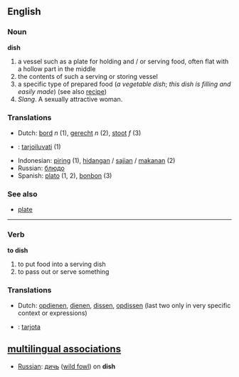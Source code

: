 ==English==

=== Noun  ===
'''dish'''
# a vessel such as a plate for holding and / or serving food, often flat with a hollow part in the middle
# the contents of such a serving or storing vessel
# a specific type of prepared food (''a vegetable dish''; ''this dish is filling and easily made'') (see also [[recipe]])
# ''Slang''. A sexually attractive woman.

=== Translations ===
*Dutch: [[bord]] ''n'' (1), [[gerecht]] ''n'' (2), [[stoot]] ''f'' (3)
*{{msg:fi}}: [[tarjoiluvati]] (1)
*Indonesian: [[piring]] (1), [[hidang]]an / [[saji]]an / [[makan]]an (2)
*Russian: [[:ru:блюдо|блюдо]] 
*Spanish: [[plato]] (1, 2), [[bonbon]] (3)

=== See also ===
*[[plate]]

----

=== Verb ===
'''to dish'''
# to put food into a serving dish
# to pass out or serve something

=== Translations ===
*Dutch: [[opdienen]], [[dienen]], [[dissen]], [[opdissen]] (last two only in very specific context or expressions)
*{{msg:fi}}: [[tarjota]]

==[[multilingual associations]]==
*[[Russian]]: [[:ru:дичь|дичь]] ([[wild fowl]]) on '''dish'''